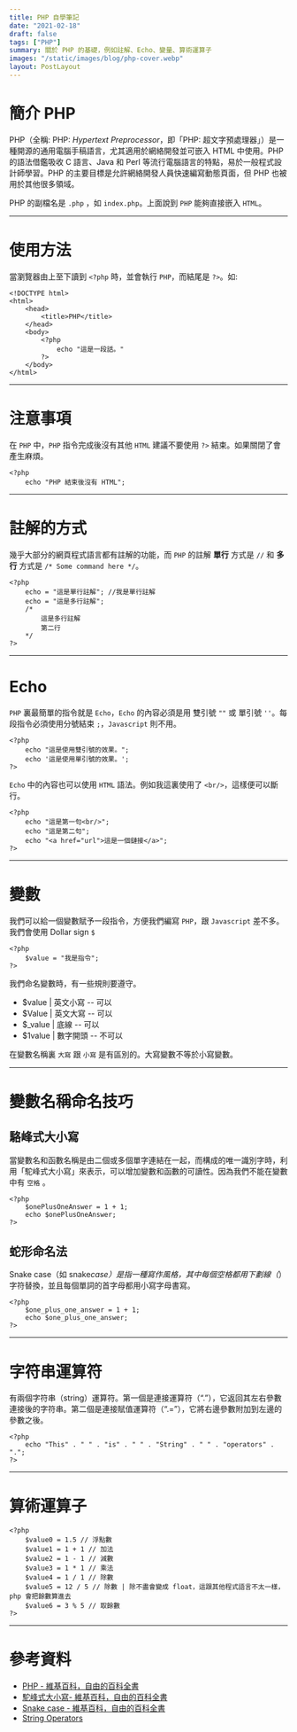 ```yaml
---
title: PHP 自學筆記
date: "2021-02-18"
draft: false
tags: ["PHP"]
summary: 關於 PHP 的基礎，例如註解、Echo、變量、算術運算子
images: "/static/images/blog/php-cover.webp"
layout: PostLayout
---
```


# 簡介 PHP

PHP（全稱: PHP: _Hypertext Preprocessor_，即「PHP: 超文字預處理器」）是一種開源的通用電腦手稿語言，尤其適用於網絡開發並可嵌入 HTML 中使用。PHP 的語法借鑑吸收 C 語言、Java 和 Perl 等流行電腦語言的特點，易於一般程式設計師學習。PHP 的主要目標是允許網絡開發人員快速編寫動態頁面，但 PHP 也被用於其他很多領域。

PHP 的副檔名是 `.php` ，如 `index.php`。上面說到 `PHP` 能夠直接嵌入 `HTML`。

---

# 使用方法

當瀏覽器由上至下讀到 `<?php` 時，並會執行 `PHP`，而結尾是 `?>`。如:

```php:Hello word.php
<!DOCTYPE html>
<html>
    <head>
        <title>PHP</title>
    </head>
    <body>
        <?php
            echo "這是一段話。"
        ?>
    </body>
</html>
```

---

# 注意事項

在 `PHP` 中，`PHP` 指令完成後沒有其他 `HTML` 建議不要使用 `?>` 結束。如果關閉了會產生麻煩。

```php:Hello word.php
<?php
    echo "PHP 結束後沒有 HTML";

```

---

# 註解的方式

幾乎大部分的網頁程式語言都有註解的功能，而 `PHP` 的註解 **單行** 方式是 `//` 和 **多行** 方式是 `/* Some command here */`。

```php:Hello word.php
<?php
    echo = "這是單行註解"; //我是單行註解
    echo = "這是多行註解";
    /*
        這是多行註解
        第二行
    */
?>
```

---

# Echo

`PHP` 裏最簡單的指令就是 `Echo`，`Echo` 的內容必須是用 雙引號 `""` 或 單引號 `''`。每段指令必須使用分號結束 `;`，`Javascript` 則不用。

```php:Hello word.php
<?php
    echo "這是使用雙引號的效果。";
    echo '這是使用單引號的效果。';
?>
```

`Echo` 中的內容也可以使用 `HTML` 語法。例如我這裏使用了 `<br/>`，這樣便可以斷行。

```php:Hello word.php
<?php
    echo "這是第一句<br/>";
    echo "這是第二句";
    echo "<a href="url">這是一個鏈接</a>";
?>
```

---

# 變數

我們可以給一個變數賦予一段指令，方便我們編寫 `PHP`，跟 `Javascript` 差不多。我們會使用 Dollar sign `$`

```php:Hello word.php
<?php
    $value = "我是指令";
?>
```

我們命名變數時，有一些規則要遵守。

-   $value | 英文小寫 -- 可以
-   $Value | 英文大寫 -- 可以
-   $\_value | 底線 -- 可以
-   $1value | 數字開頭 -- 不可以

在變數名稱裏 `大寫` 跟 `小寫` 是有區別的。大寫變數不等於小寫變數。

---

# 變數名稱命名技巧

## 駱峰式大小寫

當變數名和函數名稱是由二個或多個單字連結在一起，而構成的唯一識別字時，利用「駝峰式大小寫」來表示，可以增加變數和函數的可讀性。因為我們不能在變數中有 `空格` 。

```php:Hello word.php
<?php
    $onePlusOneAnswer = 1 + 1;
    echo $onePlusOneAnswer;
?>
```

## 蛇形命名法

Snake case（如 snake*case）是指一種寫作風格，其中每個空格都用下劃線（*）字符替換，並且每個單詞的首字母都用小寫字母書寫。

```php:Hello word.php
<?php
    $one_plus_one_answer = 1 + 1;
    echo $one_plus_one_answer;
?>
```

---

# 字符串運算符

有兩個字符串（string）運算符。第一個是連接運算符（“.”），它返回其左右參數連接後的字符串。第二個是連接賦值運算符（“.=”），它將右邊參數附加到左邊的參數之後。

```php:Hello word.php
<?php
    echo "This" . " " . "is" . " " . "String" . " " . "operators" . ".";
?>
```

---

# 算術運算子

```php:Hello word.php
<?php
    $value0 = 1.5 // 浮點數
    $value1 = 1 + 1 // 加法
    $value2 = 1 - 1 // 減數
    $value3 = 1 * 1 // 乘法
    $value4 = 1 / 1 // 除數
    $value5 = 12 / 5 // 除數 | 除不盡會變成 float，這跟其他程式語言不太一樣，php 會把餘數算進去
    $value6 = 3 % 5 // 取餘數
?>
```

---

# 參考資料

-   [PHP - 維基百科，自由的百科全書](https://en.wikipedia.org/wiki/PHP)
-   [駝峰式大小寫- 維基百科，自由的百科全書](https://en.wikipedia.org/wiki/Camel_case)
-   [Snake case - 維基百科，自由的百科全書](https://en.wikipedia.org/wiki/Snake_case)
-   [String Operators](https://www.php.net/manual/en/language.operators.string.php)
